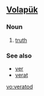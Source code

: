 ==[[Volapük]]==

===Noun===
{{infl|vo|noun}}

# [[truth]]

===See also===
* [[ver]]
* [[verat]]

[[vo:veratod]]